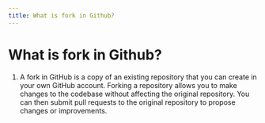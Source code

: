 ```yaml
---
title: What is fork in Github?
---
```


# What is fork in Github?

1. A fork in GitHub is a copy of an existing repository that you can create in your own GitHub account. Forking a repository allows you to make changes to the codebase without affecting the original repository. You can then submit pull requests to the original repository to propose changes or improvements.
